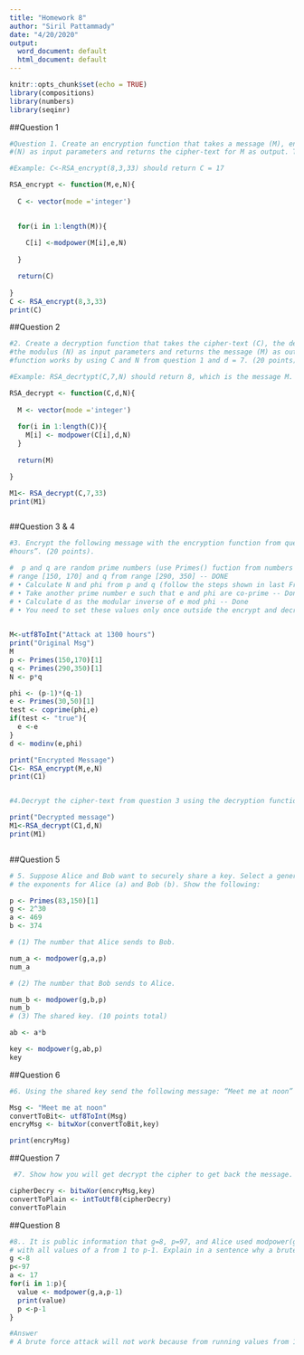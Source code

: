 ---
title: "Homework 8"
author: "Siril Pattammady"
date: "4/20/2020"
output:
  word_document: default
  html_document: default
---

```{r setup, include=FALSE}
knitr::opts_chunk$set(echo = TRUE)
library(compositions)
library(numbers)
library(seqinr)
```



##Question 1
```{r}
#Question 1. Create an encryption function that takes a message (M), encryption exponent (e) and modulus
#(N) as input parameters and returns the cipher-text for M as output. Test the encryption function with the following input: M = 8, e = 3, N = 33. (20 points)

#Example: C<-RSA_encrypt(8,3,33) should return C = 17

RSA_encrypt <- function(M,e,N){
  
  C <- vector(mode ='integer')

  
  for(i in 1:length(M)){
    
    C[i] <-modpower(M[i],e,N)
    
  }

  return(C)
  
}
C <- RSA_encrypt(8,3,33)
print(C)


```



##Question 2
```{r}

#2. Create a decryption function that takes the cipher-text (C), the decryption exponent (d), and
#the modulus (N) as input parameters and returns the message (M) as output. Tesr that the decryption
#function works by using C and N from question 1 and d = 7. (20 points)

#Example: RSA_decrtypt(C,7,N) should return 8, which is the message M.

RSA_decrypt <- function(C,d,N){
 
  M <- vector(mode ='integer')
  
  for(i in 1:length(C)){
    M[i] <- modpower(C[i],d,N)
  }
  
  return(M)

}

M1<- RSA_decrypt(C,7,33)
print(M1)



```


##Question 3 & 4
```{r}

#3. Encrypt the following message with the encryption function from question 1: “Attack at 1300
#hours”. (20 points).

#  p and q are random prime numbers (use Primes() fuction from numbers package). Choose p from a
# range [150, 170] and q from range [290, 350] -- DONE
# • Calculate N and phi from p and q (follow the steps shown in last Friday’s class lecture)-- done
# • Take another prime number e such that e and phi are co-prime -- Done
# • Calculate d as the modular inverse of e mod phi -- Done
# • You need to set these values only once outside the encrypt and decrypt functions

  
M<-utf8ToInt("Attack at 1300 hours")
print("Original Msg")
M
p <- Primes(150,170)[1]
q <- Primes(290,350)[1]
N <- p*q

phi <- (p-1)*(q-1)
e <- Primes(30,50)[1]
test <- coprime(phi,e)
if(test <- "true"){
  e <-e
}
d <- modinv(e,phi)

print("Encrypted Message")
C1<- RSA_encrypt(M,e,N)
print(C1)


#4.Decrypt the cipher-text from question 3 using the decryption function from question 2. (5points)

print("Decrypted message")
M1<-RSA_decrypt(C1,d,N)
print(M1)



```


##Question 5
```{r}

# 5. Suppose Alice and Bob want to securely share a key. Select a generator (g), modulus (p), and
# the exponents for Alice (a) and Bob (b). Show the following:

p <- Primes(83,150)[1]
g <- 2^30
a <- 469
b <- 374

# (1) The number that Alice sends to Bob.

num_a <- modpower(g,a,p)
num_a

# (2) The number that Bob sends to Alice.

num_b <- modpower(g,b,p)
num_b
# (3) The shared key. (10 points total)

ab <- a*b

key <- modpower(g,ab,p)
key

```

##Question 6
```{r}

#6. Using the shared key send the following message: “Meet me at noon” xored with the key. (5points)

Msg <- "Meet me at noon"
convertToBit<- utf8ToInt(Msg)
encryMsg <- bitwXor(convertToBit,key)

print(encryMsg)


```


##Question 7
```{r}

 #7. Show how you will get decrypt the cipher to get back the message. (5 points)

cipherDecry <- bitwXor(encryMsg,key)
convertToPlain <- intToUtf8(cipherDecry)
convertToPlain

```


##Question 8
```{r}

#8.. It is public information that g=8, p=97, and Alice used modpower(g,a,p)=12. Run the above
# with all values of a from 1 to p-1. Explain in a sentence why a brute force attack will work or not. (15 points)
g <-8
p<-97
a <- 17
for(i in 1:p){
  value <- modpower(g,a,p-1)
  print(value)
  p <-p-1
}

#Answer
# A brute force attack will not work because from running values from 1 to p-1 will take quite a while to exectute in order to find the value depending on the size of p. Even if all individual values can be distinguished it may not help because there are multiple variability in each turn around resulting in inefficent data values for the hacker.
```




